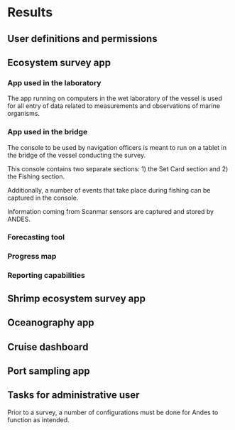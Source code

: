 # Results

## User definitions and permissions

## Ecosystem survey app

### App used in the laboratory
The app running on computers in the wet laboratory of the vessel is used for all entry of data related to measurements and observations of marine organisms.

### App used in the bridge
The console to be used by navigation officers is meant to run on a tablet in the bridge of the vessel conducting the survey.

This console contains two separate sections: 1) the Set Card section and 2) the Fishing section.

Additionally, a number of events that take place during fishing can be captured in the console.

Information coming from Scanmar sensors are captured and stored by ANDES.

### Forecasting tool

### Progress map

### Reporting capabilities


## Shrimp ecosystem survey app

## Oceanography app

## Cruise dashboard

## Port sampling app


## Tasks for administrative user
Prior to a survey, a number of configurations must be done for Andes to function as intended.

\begin{description}
\item[Survey strata]{}
\item[Species list]{}
\item[Sampling protocols]{}
\end{description}
